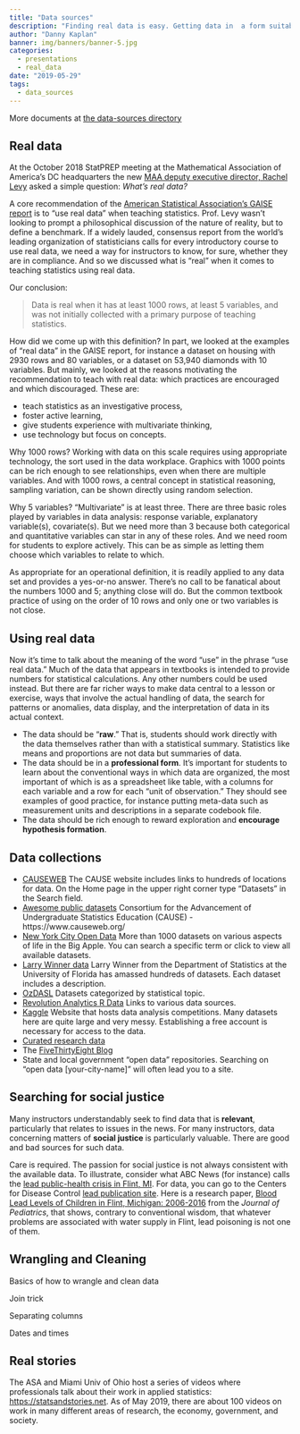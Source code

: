 ```yaml
---
title: "Data sources"
description: "Finding real data is easy. Getting data in  a form suitable for illustrating statistical concepts  is  not."
author: "Danny Kaplan"
banner: img/banners/banner-5.jpg
categories:
  - presentations
  - real_data
date: "2019-05-29"
tags:
  - data_sources
---
```


More documents at [the data-sources directory](/categories/real_data) 



## Real data

At the October 2018 StatPREP meeting at the Mathematical Association of America’s DC headquarters the new [MAA deputy executive director, Rachel Levy](https://www.maa.org/news/mathematical-association-of-america-welcomes-new-deputy-executive-director-rachel-levy) asked a simple question: *What’s real data?* 

A core recommendation of the [American Statistical Association’s GAISE report](https://www.amstat.org/asa/files/pdfs/GAISE/GaiseCollege_Full.pdf) is to “use real data” when teaching statistics. Prof. Levy wasn’t looking to prompt a philosophical discussion of the nature of reality, but to define a benchmark. If a widely lauded, consensus report from the world’s leading organization of statisticians calls for every introductory course to use real data, we need a way for instructors to know, for sure, whether they are in compliance. And so we discussed what is "real" when it comes to teaching statistics using real data. 

Our conclusion: 

> Data is real when it has at least 1000 rows, at least 5 variables, and was not initially collected with a primary purpose of teaching statistics. 


How did we come up with this definition? In part, we looked at the examples of "real data" in the GAISE report, for instance a dataset on housing with 2930 rows and 80 variables, or a dataset on 53,940 diamonds with 10 variables. But mainly, we looked at the reasons motivating the recommendation to teach with real data: which practices are encouraged and which discouraged. These are: 

* teach statistics as an investigative process, 
* foster active learning, 
* give students experience with multivariate thinking, 
* use technology but focus on concepts. 

Why 1000 rows? Working with data on this scale requires using appropriate technology, the sort used in the data workplace. Graphics with 1000 points can be rich enough to see relationships, even when there are multiple variables. And with 1000 rows, a central concept in statistical reasoning, sampling variation, can be shown directly using random selection. 

Why 5 variables? "Multivariate" is at least three. There are three basic roles played by variables in data analysis: response variable, explanatory variable(s), covariate(s). But we need more than 3 because both categorical and quantitative variables can star in any of these roles. And we need room for students to explore actively. This can be as simple as letting them choose which variables to relate to which. 

As appropriate for an operational definition, it is readily applied to any data set and provides a yes-or-no answer. There's no call to be fanatical about the numbers 1000 and 5; anything close will do. But the common textbook practice of using on the order of 10 rows and only one or two variables is not close.

## Using real data

Now it's time to talk about the meaning of the word "use" in the phrase "use real data." Much of the data that appears in textbooks is intended to provide numbers for statistical calculations. Any other numbers could be used instead. But there are far richer ways to make data central to a lesson or exercise, ways that involve the actual handling of data, the search for patterns or anomalies, data display, and the interpretation of data in its actual context.

* The data should be "**raw**." That is, students should work directly with the data themselves rather than with a statistical summary. Statistics like means and proportions are not data but summaries of data.
* The data should be in a **professional form**. It's important for students to learn about the conventional ways in which data are organized, the most important of which is as a spreadsheet like table, with a columns for each variable and a row for each "unit of observation." They should see examples of good practice, for instance putting meta-data such as measurement units and descriptions in a separate codebook file.
* The data should be rich enough to reward exploration and **encourage hypothesis formation**.

## Data collections

* [CAUSEWEB](https://www.causeweb.org/cause/resources/library?field_material_type_tid=104) The CAUSE website includes links to hundreds of locations for data. On the Home page in the upper right corner type “Datasets” in the Search field.
* [Awesome public datasets](https://github.com/awesomedata/awesome-public-datasets#readme)
Consortium for the Advancement of Undergraduate Statistics Education (CAUSE) - https://www.causeweb.org/ 
* [New York City Open Data](https://data.cityofnewyork.us/) More than 1000 datasets on various aspects of life in the Big Apple. You can search a specific term or click to view all available datasets.
* [Larry Winner data](http://www.stat.ufl.edu/~winner/datasets.html) Larry Winner from the Department of Statistics at the University of Florida has amassed hundreds of datasets. Each dataset includes a description.
* [OzDASL](http://www.statsci.org/data/multiple.html) Datasets categorized by statistical topic.
* [Revolution Analytics R Data](http://mran.revolutionanalytics.com/documents/data/) Links to various data sources.
* [Kaggle](https://www.kaggle.com/) Website that hosts data analysis competitions. Many datasets here are quite large and very messy. Establishing a free account is necessary for access to the data.
* [Curated research data](/etc/curated-data-sources/)
* The [FiveThirtyEight Blog](/etc/fivethirtyeight/) 
* State and local government "open data" repositories. Searching on "open data [your-city-name]" will often lead you to a site.

## Searching for social justice

Many instructors understandably seek to find data that is **relevant**, particularly that relates to issues in the news. For many instructors, data concerning matters of **social justice** is particularly valuable. There are good and bad sources for such data. 

Care is required. The passion for social justice is not always consistent with the available data. To  illustrate, consider what ABC News (for instance) calls the [lead  public-health crisis in Flint, MI](https://abcnews.go.com/Health/years-flint-lead-public-health-crisis/story?id=58860151). For data, you can go to the Centers for Disease Control [lead publication site](https://www.cdc.gov/nceh/lead/publications/default.htm?CDC_AA_refVal=https%3A%2F%2Fwww.cdc.gov%2Fnceh%2Flead%2Fpublications%2Fbooks%2Fplpyc%2Ffigures.htm). Here is a research paper, [Blood Lead Levels of Children in Flint, Michigan: 2006-2016](/articles/Pediatrics-flint-lead) from the *Journal of Pediatrics*, that shows, contrary to conventional wisdom, that whatever problems are associated with water supply in Flint, lead poisoning is not one of them.

## Wrangling and Cleaning

Basics of how to wrangle and clean data

Join trick

Separating columns

Dates and times

## Real stories

The ASA and Miami Univ of Ohio host a series of videos where professionals talk about their work in applied statistics: <https://statsandstories.net>. As of May 2019, there are about 100 videos on work in many different areas of research,  the economy, government, and society.

